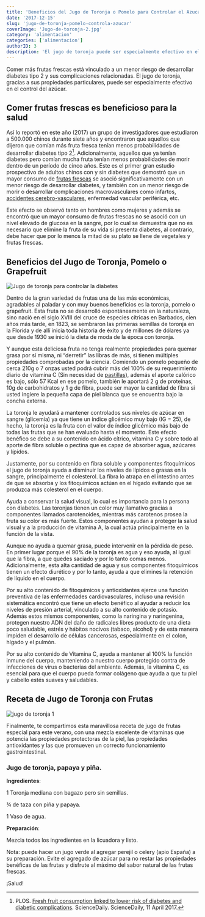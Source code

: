 ```yaml
---
title: 'Beneficios del Jugo de Toronja o Pomelo para Controlar el Azucar'
date: '2017-12-15'
slug: 'jugo-de-toronja-pomelo-controla-azucar'
coverImage: 'Jugo-de-toronja-2.jpg'
category: 'alimentacion'
categories: ['alimentacion']
authorID: 3
description: 'El jugo de toronja puede ser especialmente efectivo en el control del az√∫car y en la prevenci√≥n de desarrollar diabetes tipo 2.'
---
```


Comer más frutas frescas está vinculado a un menor riesgo de desarrollar diabetes tipo 2 y sus complicaciones relacionadas. El jugo de toronja, gracias a sus propiedades particulares, puede ser especialmente efectivo en el control del azúcar.

## Comer frutas frescas es beneficioso para la salud

Así lo reportó en este año (2017) un grupo de investigadores que estudiaron a 500.000 chinos durante siete años y encontraron que aquellos que dijeron que comían más fruta fresca tenían menos probabilidades de desarrollar diabetes tipo 2[^1]. Adicionalmente, aquellos que ya tenían diabetes pero comían mucha fruta tenían menos probabilidades de morir dentro de un período de cinco años. Este es el primer gran estudio prospectivo de adultos chinos con y sin diabetes que demostró que un mayor consumo de [frutas frescas](/frutas-buenas-para-la-diabetes/) se asoció significativamente con un menor riesgo de desarrollar diabetes, y también con un menor riesgo de morir o desarrollar complicaciones macrovasculares como infartos, [accidentes cerebro-vasculares](/diabetes-y-acv/), enfermedad vascular periférica, etc.

Este efecto se observó tanto en hombres como mujeres y además se encontró que un mayor consumo de frutas frescas no se asoció con un nivel elevado de glucosa en la sangre, por lo cual se demuestra que no es necesario que elimine la fruta de su vida si presenta diabetes, al contrario, debe hacer que por lo menos la mitad de su plato se llene de vegetales y frutas frescas.

## Beneficios del Jugo de Toronja, Pomelo o Grapefruit

![Jugo de toronja para controlar la diabetes](/images/Jugo-de-toronja-2.jpg)

Dentro de la gran variedad de frutas una de las más económicas, agradables al paladar y con muy buenos beneficios es la toronja, pomelo o grapefruit. Esta fruta no se desarrolló espontáneamente en la naturaleza, sino nació en el siglo XVIII del cruce de especies cítricas en Barbados, cien años más tarde, en 1823, se sembraron las primeras semillas de toronja en la Florida y de allí inicia toda historia de éxito y de millones de dólares ya que desde 1930 se inició la dieta de moda de la época con toronja.

Y aunque esta deliciosa fruta no tenga realmente propiedades para quemar grasa por sí misma, ni “derretir” las libras de más, si tienen múltiples propiedades comprobadas por la ciencia. Comiendo un pomelo pequeño de cerca 210g o 7 onzas usted podrá cubrir más del 100% de su requerimiento diario de vitamina C (Sin necesidad de [pastillas](/pastillas-para-la-diabetes/)), además el aporte calórico es bajo, sólo 57 Kcal en ese pomelo, también le aportará 2 g de proteínas, 10g de carbohidratos y 1 g de fibra, puede ser mayor la cantidad de fibra si usted ingiere la pequeña capa de piel blanca que se encuentra bajo la concha externa.

La toronja le ayudará a mantener controlados sus niveles de azúcar en sangre (glicemia) ya que tiene un índice glicémico muy bajo (IG = 25), de hecho, la toronja es la fruta con el valor de índice glicémico más bajo de todas las frutas que se han evaluado hasta el momento. Este efecto benéfico se debe a su contenido en ácido cítrico, vitamina C y sobre todo al aporte de fibra soluble o pectina que es capaz de absorber agua, azúcares y lípidos.

Justamente, por su contenido en fibra soluble y componentes fitoquímicos el jugo de toronja ayuda a disminuir los niveles de lípidos o grasas en la sangre, principalmente el colesterol. La fibra lo atrapa en el intestino antes de que se absorba y los fitoquímicos actúan en el hígado evitando que se produzca más colesterol en el cuerpo.

Ayuda a conservar la salud visual, lo cual es importancia para la persona con diabetes. Las toronjas tienen un color muy llamativo gracias a componentes llamados carotenoides, mientras más carotenos prosea la fruta su color es más fuerte. Estos componentes ayudan a proteger la salud visual y a la producción de vitamina A, la cual actúa principalmente en la función de la vista.

Aunque no ayuda a quemar grasa, puede intervenir en la pérdida de peso. En primer lugar porque el 90% de la toronja es agua y eso ayuda, al igual que la fibra, a que quedes saciado y por lo tanto comas menos. Adicionalmente, esta alta cantidad de agua y sus componentes fitoquímicos tienen un efecto diurético y por lo tanto, ayuda a que elimines la retención de líquido en el cuerpo.

Por su alto contenido de fitoquímicos y antioxidantes ejerce una función preventiva de las enfermedades cardiovasculares, incluso una revisión sistemática encontró que tiene un efecto benéfico al ayudar a reducir los niveles de presión arterial, vinculado a su alto contenido de potasio. Además estos mismos componentes, como la naringina y naringenina, protegen nuestro ADN del daño de radicales libres producto de una dieta poco saludable, estrés y hábitos nocivos (tabaco, alcohol) y de esta manera impiden el desarrollo de células cancerosas, especialmente en el colon, hígado y el pulmón.

Por su alto contenido de Vitamina C, ayuda a mantener al 100% la función inmune del cuerpo, manteniendo a nuestro cuerpo protegido contra de infecciones de virus o bacterias del ambiente. Además, la vitamina C, es esencial para que el cuerpo pueda formar colágeno que ayuda a que tu piel y cabello estés suaves y saludables.

## Receta de Jugo de Toronja con Frutas

![jugo de toronja 1](images/Jugo-de-toronja-1.jpg)

Finalmente, te compartimos esta maravillosa receta de jugo de frutas especial para este verano, con una mezcla excelente de vitaminas que potencia las propiedades protectoras de la piel, las propiedades antioxidantes y las que promueven un correcto funcionamiento gastrointestinal.

### Jugo de toronja, papaya y piña.

**Ingredientes**:

1 Toronja mediana con bagazo pero sin semillas.

¾ de taza con piña y papaya.

1 Vaso de agua.

**Preparación**:

Mezcla todos los ingredientes en la licuadora y listo.

Nota: puede hacer un jugo verde al agregar perejil o celery (apio España) a su preparación. Evite el agregado de azúcar para no restar las propiedades benéficas de las frutas y disfrute al máximo del sabor natural de las frutas frescas.

¡Salud!

[^1]: PLOS. [Fresh fruit consumption linked to lower risk of diabetes and diabetic complications](https://www.sciencedaily.com/releases/2017/04/170411151024.htm). ScienceDaily. ScienceDaily, 11 April 2017.
